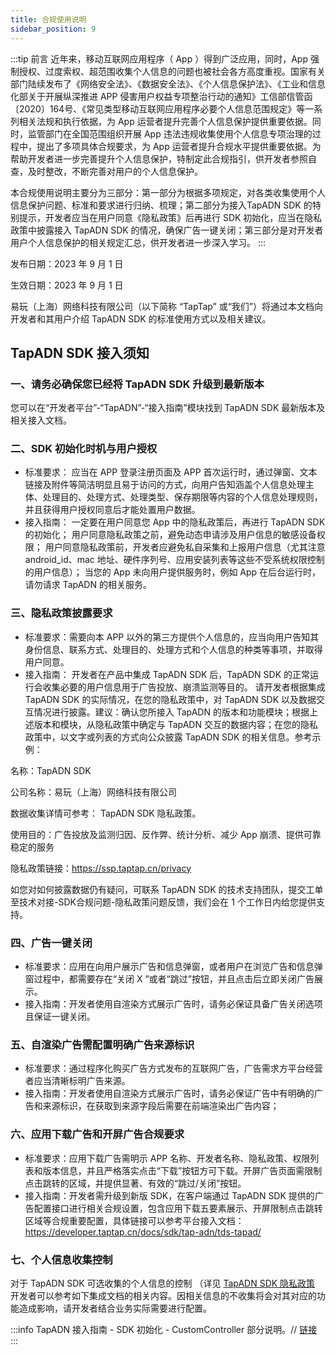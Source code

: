 ```yaml
---
title: 合规使用说明
sidebar_position: 9
---
```



:::tip
前言
近年来，移动互联网应用程序（ App ）得到广泛应用，同时，App 强制授权、过度索权、超范围收集个人信息的问题也被社会各方高度重视。国家有关部门陆续发布了《网络安全法》、《数据安全法》、《个人信息保护法》、《工业和信息化部关于开展纵深推进 APP 侵害用户权益专项整治行动的通知》工信部信管函〔2020〕164号、《常见类型移动互联网应用程序必要个人信息范围规定》等一系列相关法规和执行依据，为 App 运营者提升完善个人信息保护提供重要依据。同时，监管部门在全国范围组织开展 App 违法违规收集使用个人信息专项治理的过程中，提出了多项具体合规要求，为 App 运营者提升合规水平提供重要依据。为帮助开发者进一步完善提升个人信息保护，特制定此合规指引，供开发者参照自查，及时整改，不断完善对用户的个人信息保护。

本合规使用说明主要分为三部分：第一部分为根据多项规定，对各类收集使用个人信息保护问题、标准和要求进行归纳、梳理；第二部分为接入TapADN SDK 的特别提示，开发者应当在用户同意《隐私政策》后再进行 SDK 初始化，应当在隐私政策中披露接入 TapADN SDK 的情况，确保广告一键关闭；第三部分是对开发者用户个人信息保护的相关规定汇总，供开发者进一步深入学习。
:::

发布日期：2023 年 9 月 1 日

生效日期：2023 年 9 月 1 日

易玩（上海）网络科技有限公司（以下简称 “TapTap” 或“我们”）将通过本文档向开发者和其用户介绍 TapADN SDK 的标准使用方式以及相关建议。


## TapADN SDK 接入须知
### **一、请务必确保您已经将 TapADN SDK 升级到最新版本**
您可以在“开发者平台”-“TapADN”-“接入指南”模块找到 TapADN SDK 最新版本及相关接入文档。

### **二、SDK 初始化时机与用户授权**
- 标准要求： 应当在 APP 登录注册页面及 APP 首次运行时，通过弹窗、文本链接及附件等简洁明显且易于访问的方式，向用户告知涵盖个人信息处理主体、处理目的、处理方式、处理类型、保存期限等内容的个人信息处理规则，并且获得用户授权同意后才能处置用户数据。
- 接入指南： 一定要在用户同意您 App 中的隐私政策后，再进行 TapADN SDK 的初始化； 用户同意隐私政策之前，避免动态申请涉及用户信息的敏感设备权限； 用户同意隐私政策前，开发者应避免私自采集和上报用户信息（尤其注意 
 android_id、mac 地址、硬件序列号、应用安装列表等这些不受系统权限控制的用户信息）； 当您的 App 未向用户提供服务时，例如 App 在后台运行时，请勿请求 TapADN 的相关服务。

### **三、隐私政策披露要求**

- 标准要求：需要向本 APP 以外的第三方提供个人信息的，应当向用户告知其身份信息、联系方式、处理目的、处理方式和个人信息的种类等事项，并取得用户同意。
- 接入指南： 开发者在产品中集成 TapADN SDK 后，TapADN SDK 的正常运行会收集必要的用户信息用于广告投放、崩溃监测等目的。 请开发者根据集成 TapADN SDK 的实际情况，在您的隐私政策中，对 TapADN SDK 以及数据交互情况进行披露。建议：确认您所接入 TapADN 的版本和功能模块；根据上述版本和模块，从隐私政策中确定与 TapADN 交互的数据内容；在您的隐私政策中，以文字或列表的方式向公众披露 TapADN SDK 的相关信息。参考示例：

名称：TapADN SDK

公司名称：易玩（上海）网络科技有限公司

数据收集详情可参考： TapADN SDK 隐私政策。

使用目的：广告投放及监测归因、反作弊、统计分析、减少 App 崩溃、提供可靠稳定的服务

隐私政策链接：https://ssp.taptap.cn/privacy

如您对如何披露数据仍有疑问，可联系 TapADN SDK 的技术支持团队，提交工单至技术对接-SDK合规问题-隐私政策问题反馈，我们会在 1 个工作日内给您提供支持。

### **四、广告一键关闭**
- 标准要求：应用在向用户展示广告和信息弹窗，或者用户在浏览广告和信息弹窗过程中，都需要存在“关闭 X ”或者“跳过”按钮，并且点击后立即关闭广告展示。
- 接入指南：开发者使用自渲染方式展示广告时，请务必保证具备广告关闭选项且保证一键关闭。

### **五、自渲染广告需配置明确广告来源标识**
- 标准要求：通过程序化购买广告方式发布的互联网广告，广告需求方平台经营者应当清晰标明广告来源。
- 接入指南：开发者使用自渲染方式展示广告时，请务必保证广告中有明确的广告和来源标识，在获取到来源字段后需要在前端渲染出广告内容；

### **六、应用下载广告和开屏广告合规要求**
- 标准要求：应用下载广告需明示 APP 名称、开发者名称、隐私政策、权限列表和版本信息，并且严格落实点击“下载”按钮方可下载。开屏广告页面需限制点击跳转的区域，并提供显著、有效的“跳过/关闭”按钮。
- 接入指南：开发者需升级到新版 SDK，在客户端通过 TapADN SDK 提供的广告配置接口进行相关合规设置，包含应用下载五要素展示、开屏限制点击跳转区域等合规重要配置，具体链接可以参考平台接入文档：https://developer.taptap.cn/docs/sdk/tap-adn/tds-tapad/

### **七、个人信息收集控制**
对于 TapADN SDK 可选收集的个人信息的控制 （详见 [TapADN SDK 隐私政策](https://ssp.taptap.cn/privacy) 开发者可以参考如下集成文档的相关内容。因相关信息的不收集将会对其对应的功能造成影响，请开发者结合业务实际需要进行配置。

:::info
TapADN 接入指南 - SDK 初始化 - CustomController 部分说明。// [链接](https://developer.taptap.cn/docs/sdk/tap-adn/tds-tapad/#%E5%88%9D%E5%A7%8B%E5%8C%96)
:::









